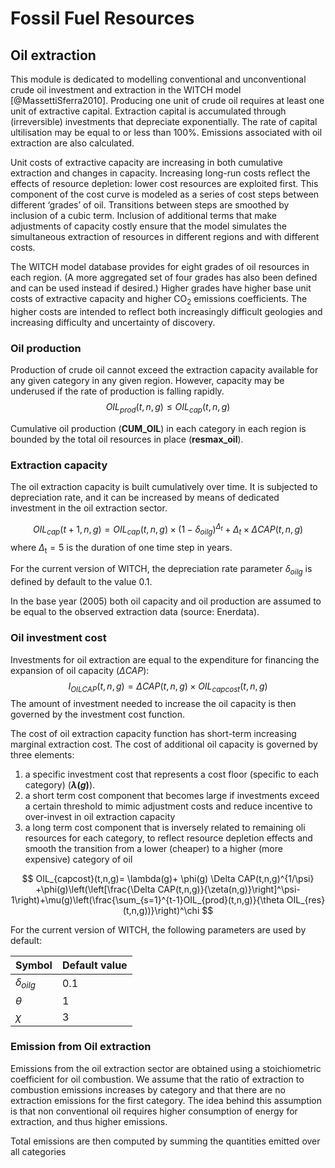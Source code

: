 # Fossil Fuel Resources

## Oil extraction

This module is dedicated to modelling conventional and unconventional crude oil investment and extraction in the WITCH model [@MassettiSferra2010]. Producing one unit of crude oil requires at least one unit of extractive capital. Extraction capital is accumulated through (irreversible) investments that depreciate exponentially. The rate of capital ultilisation may be equal to or less than 100%. Emissions associated with oil extraction are also calculated. 

Unit costs of extractive capacity are increasing in both cumulative extraction and changes in capacity. Increasing long-run costs reflect the effects of resource depletion: lower cost resources are exploited first. This component of the cost curve is modeled as a series of cost steps between different 'grades' of oil. Transitions between steps are smoothed by inclusion of a cubic term. Inclusion of additional terms that make adjustments of capacity costly ensure that the model simulates the simultaneous extraction of resources in different regions and with different costs. 

The WITCH model database provides for eight grades of oil resources in each region. (A more aggregated set of four grades has also been defined and can be used instead if desired.) Higher grades have higher base unit costs of extractive capacity and higher CO~2~ emissions coefficients. The higher costs are intended to reflect both increasingly difficult geologies and increasing difficulty and uncertainty of discovery. 

### Oil production

    
Production of crude oil cannot exceed the extraction capacity available for any given category in any given region. However, capacity may be underused if the rate of production is falling rapidly.
$$
OIL_{prod}(t,n,g)\leq OIL_{cap}(t,n,g)
$$ 

Cumulative oil production (**CUM_OIL**) in each category in each region is bounded by the total oil resources in place (**resmax_oil**).

### Extraction capacity

The oil extraction capacity is built cumulatively over time. It is subjected to depreciation rate, and it can be increased by means of dedicated investment in the oil extraction sector. 

$$
   OIL_{cap}(t+1,n,g) =OIL_{cap}(t,n,g) \times (1-\delta_{oilg})^{\Delta_t} +{\Delta_t}\times \Delta CAP(t,n,g)
$$
where $\Delta_{\text{t}}=5$ is the duration of one time step in years.

For the current version of WITCH, the depreciation rate parameter  $\delta_{oilg}$ is defined by default to the value 0.1.

In the base year (2005) both oil capacity and oil production are assumed to be equal to the observed extraction data 
(source: Enerdata).

### Oil investment cost

Investments for oil extraction are equal to the expenditure for financing the expansion of oil capacity ($\Delta CAP$):
$$
   I_{OILCAP}(t,n,g)= \Delta CAP(t,n,g) \times  OIL_{capcost}(t,n,g)
$$
The amount of investment needed to increase the oil capacity is then governed by the investment cost function.

The cost of oil extraction capacity function has short-term increasing marginal extraction cost. The cost of additional oil capacity is governed by three elements:

 1.  a specific investment cost that represents a cost floor (specific to each category) (**$\lambda(g)$**). 
 2.  a short term cost component that becomes large if investments exceed a certain threshold to mimic adjustment costs and reduce incentive to over-invest in oil extraction capacity
 3.  a long term cost component that is inversely related to remaining oli resources for each category, to reflect resource depletion effects and smooth the transition from a lower (cheaper) to a higher (more expensive) category of oil

$$
   OIL_{capcost}(t,n,g)= \lambda(g)+ \phi(g) \Delta CAP(t,n,g)^{1/\psi}   +\phi(g)\left(\left[\frac{\Delta CAP(t,n,g)}{\zeta(n,g)}\right]^\psi-1\right)+\mu(g)\left(\frac{\sum_{s=1}^{t-1}OIL_{prod}(t,n,g)}{\theta OIL_{res}(t,n,g))}\right)^\chi 
$$


For the current version of WITCH, the following parameters are used by default:

 | Symbol          | Default value | 
 | ------          | ------------- | 
 | $\delta_{oilg}$ | 0.1           | 
 | $\theta$        | 1             | 
 | $\chi$          | 3             | 

### Emission from Oil extraction

Emissions from the oil extraction sector are obtained using a stoichiometric coefficient for oil combustion. We assume that the ratio of extraction to combustion emissions increases by category and that there are no extraction emissions for the first category. The idea behind this assumption is that non conventional oil requires higher consumption of energy for extraction, and thus higher emissions. 

Total emissions are then computed by summing the quantities emitted over all categories


